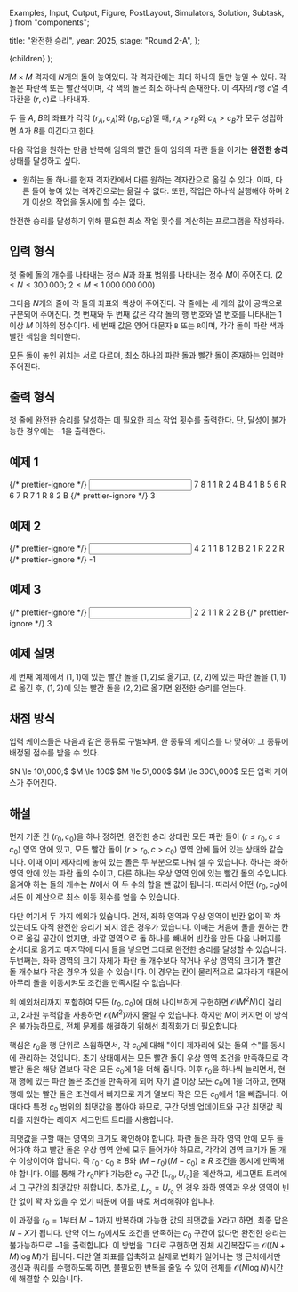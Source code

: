   Examples,
  Input,
  Output,
  Figure,
  PostLayout,
  Simulators,
  Solution,
  Subtask,
} from "components";

  title: "완전한 승리",
  year: 2025,
  stage: "Round 2-A",
};

  <PostLayout meta={meta}>{children}</PostLayout>
);

$M \times M$ 격자에 $N$개의 돌이 놓여있다. 각 격자칸에는 최대 하나의 돌만 놓일 수 있다. 각 돌은 파란색 또는 빨간색이며, 각 색의 돌은 최소 하나씩 존재한다. 이 격자의 $r$행 $c$열 격자칸을 $(r, c)$로 나타내자.

두 돌 $A$, $B$의 좌표가 각각 $(r_A, c_A)$와 $(r_B, c_B)$일 때,
$r_A > r_B$와 $c_A > c_B$가 모두 성립하면 $A$가 $B$를 이긴다고 한다.

다음 작업을 원하는 만큼 반복해 임의의 빨간 돌이 임의의 파란 돌을 이기는 **완전한 승리** 상태를 달성하고 싶다.
- 원하는 돌 하나를 현재 격자칸에서 다른 원하는 격자칸으로 옮길 수 있다. 이때, 다른 돌이 놓여 있는 격자칸으로는 옮길 수 없다. 또한, 작업은 하나씩 실행해야 하며 $2$개 이상의 작업을 동시에 할 수는 없다.

완전한 승리를 달성하기 위해 필요한 최소 작업 횟수를 계산하는 프로그램을 작성하라.

## 입력 형식

첫 줄에 돌의 개수를 나타내는 정수 $N$과 좌표 범위를 나타내는 정수 $M$이 주어진다.
($2 \le N \le 300\,000;$ $2 \le M \le 1\,000\,000\,000$)

그다음 $N$개의 줄에 각 돌의 좌표와 색상이 주어진다. 각 줄에는 세 개의 값이 공백으로 구분되어 주어진다.
첫 번째와 두 번째 값은 각각 돌의 행 번호와 열 번호를 나타내는 $1$ 이상 $M$ 이하의 정수이다. 세 번째 값은 영어 대문자 `B` 또는 `R`이며, 각각 돌이 파란 색과 빨간 색임을 의미한다.

모든 돌이 놓인 위치는 서로 다르며, 최소 하나의 파란 돌과 빨간 돌이 존재하는 입력만 주어진다.

## 출력 형식

첫 줄에 완전한 승리를 달성하는 데 필요한 최소 작업 횟수를 출력한다.
단, 달성이 불가능한 경우에는 $-1$을 출력한다.

## 예제 1

<Examples>
  {/* prettier-ignore */}
  <Input>
7 8
1 1 R
2 4 B
4 1 B
5 6 R
6 7 R
7 1 R
8 2 B
  </Input>
  {/* prettier-ignore */}
  <Output>
3
  </Output>
</Examples>

## 예제 2

<Examples>
  {/* prettier-ignore */}
  <Input>
4 2
1 1 B
1 2 B
2 1 R
2 2 R
  </Input>
  {/* prettier-ignore */}
  <Output>
-1
  </Output>
</Examples>

## 예제 3

<Examples>
  {/* prettier-ignore */}
  <Input>
2 2
1 1 R
2 2 B
  </Input>
  {/* prettier-ignore */}
  <Output>
3
  </Output>
</Examples>

## 예제 설명

세 번째 예제에서 $(1, 1)$에 있는 빨간 돌을 
 $(1, 2)$로 옮기고,  $(2, 2)$에 있는 파란 돌을  $(1, 1)$로
옮긴 후,  $(1, 2)$에 있는 빨간 돌을 
 $(2, 2)$로 옮기면 완전한 승리를 얻는다.

## 채점 방식

입력 케이스들은 다음과 같은 종류로 구별되며, 한 종류의 케이스를 다 맞혀야 그 종류에 배정된 점수를 받을 수 있다.

<Subtask index={1} score={17}>
  $N \le 10\,000;$ $M \le 100$
</Subtask>
<Subtask index={2} score={9}>
  $M \le 5\,000$
</Subtask>
<Subtask index={3} score={23}>
  $M \le 300\,000$
</Subtask>
<Subtask index={4} score={51}>
  모든 입력 케이스가 주어진다.
</Subtask>

## 해설

<Solution>

먼저 기준 칸 $(r_0, c_0)$을 하나 정하면, 완전한 승리 상태란 모든 파란 돌이 $(r \le r_0, c \le c_0)$ 영역 안에 있고, 모든 빨간 돌이 $(r > r_0, c > c_0)$ 영역 안에 들어 있는 상태와 같습니다. 이때 이미 제자리에 놓여 있는 돌은 두 부분으로 나눠 셀 수 있습니다. 하나는 좌하 영역 안에 있는 파란 돌의 수이고, 다른 하나는 우상 영역 안에 있는 빨간 돌의 수입니다. 옮겨야 하는 돌의 개수는 $N$에서 이 두 수의 합을 뺀 값이 됩니다. 따라서 어떤 $(r_0, c_0)$에서든 이 계산으로 최소 이동 횟수를 얻을 수 있습니다.

다만 여기서 두 가지 예외가 있습니다. 먼저, 좌하 영역과 우상 영역이 빈칸 없이 꽉 차 있는데도 아직 완전한 승리가 되지 않은 경우가 있습니다. 이때는 처음에 돌을 원하는 칸으로 옮길 공간이 없지만, 바깥 영역으로 돌 하나를 빼내어 빈칸을 만든 다음 나머지를 순서대로 옮기고 마지막에 다시 돌을 넣으면 그대로 완전한 승리를 달성할 수 있습니다. 두번째는, 좌하 영역의 크기 자체가 파란 돌 개수보다 작거나 우상 영역의 크기가 빨간 돌 개수보다 작은 경우가 있을 수 있습니다. 이 경우는 칸이 물리적으로 모자라기 때문에 아무리 돌을 이동시켜도 조건을 만족시킬 수 없습니다.

위 예외처리까지 포함하여 모든 $(r_0, c_0)$에 대해 나이브하게 구현하면 $\mathcal{O}(M^2 N)$이 걸리고, 2차원 누적합을 사용하면 $\mathcal{O}(M^2)$까지 줄일 수 있습니다. 하지만 $M$이 커지면 이 방식은 불가능하므로, 전체 문제를 해결하기 위해선 최적화가 더 필요합니다.

핵심은 $r_0$을 행 단위로 스윕하면서, 각 $c_0$에 대해 "이미 제자리에 있는 돌의 수"를 동시에 관리하는 것입니다. 초기 상태에서는 모든 빨간 돌이 우상 영역 조건을 만족하므로 각 빨간 돌은 해당 열보다 작은 모든 $c_0$에 1을 더해 줍니다. 이후 $r_0$을 하나씩 늘리면서, 현재 행에 있는 파란 돌은 조건을 만족하게 되어 자기 열 이상 모든 $c_0$에 1을 더하고, 현재 행에 있는 빨간 돌은 조건에서 빠지므로 자기 열보다 작은 모든 $c_0$에서 1을 빼줍니다. 이때마다 특정 $c_0$ 범위의 최댓값을 뽑아야 하므로, 구간 덧셈 업데이트와 구간 최댓값 쿼리를 지원하는 레이지 세그먼트 트리를 사용합니다.

최댓값을 구할 때는 영역의 크기도 확인해야 합니다. 파란 돌은 좌하 영역 안에 모두 들어가야 하고 빨간 돌은 우상 영역 안에 모두 들어가야 하므로, 각각의 영역 크기가 돌 개수 이상이어야 합니다. 즉 $r_0 \cdot c_0 \ge B$와 $(M-r_0)(M-c_0) \ge R$ 조건을 동시에 만족해야 합니다. 이를 통해 각 $r_0$마다 가능한 $c_0$ 구간 $[L_{r_0}, U_{r_0}]$을 계산하고, 세그먼트 트리에서 그 구간의 최댓값만 취합니다. 추가로, $L_{r_0} = U_{r_0}$ 인 경우 좌하 영역과 우상 영역이 빈칸 없이 꽉 차 있을 수 있기 때문에 이를 따로 처리해줘야 합니다.

이 과정을 $r_0=1$부터 $M-1$까지 반복하며 가능한 값의 최댓값을 $X$라고 하면, 최종 답은 $N-X$가 됩니다. 만약 어느 $r_0$에서도 조건을 만족하는 $c_0$ 구간이 없다면 완전한 승리는 불가능하므로 $-1$을 출력합니다. 이 방법을 그대로 구현하면 전체 시간복잡도는 $\mathcal{O}((N + M) \log M)$가 됩니다. 다만 열 좌표를 압축하고 실제로 변화가 일어나는 행 근처에서만 갱신과 쿼리를 수행하도록 하면, 불필요한 반복을 줄일 수 있어 전체를 $\mathcal{O}(N \log N)$시간에 해결할 수 있습니다.

</Solution>

